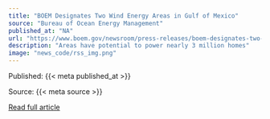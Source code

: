 ```yaml
---
title: "BOEM Designates Two Wind Energy Areas in Gulf of Mexico"
source: "Bureau of Ocean Energy Management"
published_at: "NA"
url: "https://www.boem.gov/newsroom/press-releases/boem-designates-two-wind-energy-areas-gulf-mexico"
description: "Areas have potential to power nearly 3 million homes"
image: "news_code/rss_img.png"
---
```



  Published: {{< meta published_at >}}
  

  Source: {{< meta source >}}
  

  [Read full article]({{< meta url >}})
  

